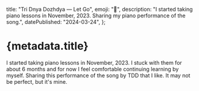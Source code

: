 
  title: "Tri Dnya Dozhdya — Let Go",
  emoji: "🎹",
  description:
    "I started taking piano lessons in November, 2023. Sharing my piano performance of the song.",
  datePublished: "2024-03-24",
};

# {metadata.title}

I started taking piano lessons in November, 2023. I stuck with them for about 6 months and for now I feel comfortable continuing learning by myself. Sharing this performance of the song by TDD that I like. It may not be perfect, but it's mine.

<YoutubeEmbed videoId="tjI9PZ5jJuU" />

<DatePublished dateTime={metadata.datePublished} />
